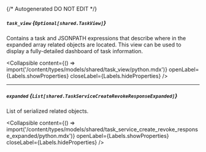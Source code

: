 {/* Autogenerated DO NOT EDIT  */}

##### `task_view` *{`Optional[shared.TaskView]`}*
Contains a task and JSONPATH expressions that describe where in the expanded array related objects are located. This view can be used to display a fully\-detailed dashboard of task information.

<Collapsible content={() => import('/content/types/models/shared/task_view/python.mdx')} openLabel={Labels.showProperties} closeLabel={Labels.hideProperties} />


---
##### `expanded` *{`List[shared.TaskServiceCreateRevokeResponseExpanded]`}*
List of serialized related objects.

<Collapsible content={() => import('/content/types/models/shared/task_service_create_revoke_response_expanded/python.mdx')} openLabel={Labels.showProperties} closeLabel={Labels.hideProperties} />



